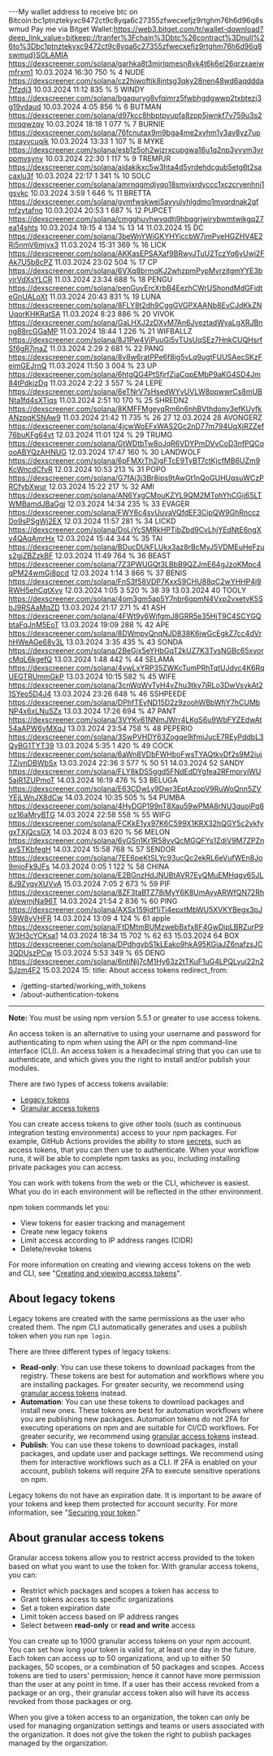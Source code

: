 ---My wallet address to receive btc on Bitcoin:bc1ptnztekyxc9472ct9c8yqa6c27355zfwecxefjz9rtghm76h6d96q8swmud
Pay me via Bitget Wallet:https://web3.bitget.com/tr/wallet-download?deep_link_value=bitkeep://tranfer%3Fchain%3Dbtc%26contract%3Dnull%26to%3Dbc1ptnztekyxc9472ct9c8yqa6c27355zfwecxefjz9rtghm76h6d96q8swmud}SOLAMIA	https://dexscreener.com/solana/garhka8t3mjrlqmesn8vk4t6k6el26qrzxaeiwmfrxm1	10.03.2024	16:30	750 %
4
NUDE	https://dexscreener.com/solana/cz2hiwoftjk8jntsg3qky28nen48wd6aqddda7tfzdj3	10.03.2024	11:12	835 %
5
WINDY	https://dexscreener.com/solana/bgaquryg8vfqjmrz5fwbhgdgwwp2txbtezj3g19vdaud	10.03.2024	4:05	856 %
6
BUTMAN	https://dexscreener.com/solana/d97kcc8hbptpvupfa8zpp5jwnkf7v759u3s2mrqqwzqy	10.03.2024	18:18	1 077 %
7
BURNIE	https://dexscreener.com/solana/76fcnutax9m9bga4me2xyhm1y3av8yz7upmzayvcuqik	10.03.2024	13:33	1 107 %
8
MYKE	https://dexscreener.com/solana/esb1z5oh2wjzrxcupgwa16u1q2np3yvym3yrppmvsynv	10.03.2024	22:30	1 117 %
9
TREMPJR	https://dexscreener.com/solana/aidakjkxc5w3hta4d5vrdehdcgub5etg6t2sacaxlu3f	10.03.2024	22:17	1 341 %
10
SOLC	https://dexscreener.com/solana/amrnqgmdjyqo18smvjxrdyccc1xczcryenhnj1gsvkc	10.03.2024	3:59	1 646 %
11
BRETTA	https://dexscreener.com/solana/gvmfwskwei5avyulvhlgdmo1mvqrdnak2qfmfzytafno	10.03.2024	20:53	1 687 %
12
PUPCET	https://dexscreener.com/solana/cmgghuvhwvqdtj9hbqgrjwirybwmtwikgq27ea14shts	10.03.2024	19:15	4 134 %
13
14
11.03.2024
15
DC	https://dexscreener.com/solana/3beWnYWiGKYHYiccbW7jmPveHGZHV4E2Ri5nmV6mjvx3	11.03.2024	15:31	369 %
16
LICK	https://dexscreener.com/solana/AKKasEPSAXaf9BRwyJTuU2TczYq6yUwj2FAk7U5b8cPZ	11.03.2024	23:02	504 %
17
CP	https://dexscreener.com/solana/6VXq8brmqKJ2whzpmPypMvrzitgmYYE3bvjrVdXsYLCR	11.03.2024	23:34	688 %
18
PENGU	https://dexscreener.com/solana/penGuyErcXrbB4EezhCWrUShondMdGFidteGnUALoXt	11.03.2024	20:43	831 %
19
LUNA	https://dexscreener.com/solana/8FLY8t2dh9CggGVGPXAANb8EvCJdKkZNUqorKHKRatSA	11.03.2024	8:23	886 %
20
VIVOK	https://dexscreener.com/solana/GaLHXJ2zDXyM7An6JveztadWyaLgXRJBnng88rcGGaMP	11.03.2024	18:44	1 226 %
21
WIFBALLZ	https://dexscreener.com/solana/8J1Pw4VjPuuGi5vTUsUqSEz7HnkCUQHsrfSf6gR7jnaZ	11.03.2024	2:29	2 681 %
22
PANG	https://dexscreener.com/solana/8v8w6ratPPe6f8ig5vLq9ugtFUUSAecSKzFeimGEJrnQ	11.03.2024	11:50	3 004 %
23
UP	https://dexscreener.com/solana/6htgQG4PtSfjrfZjaCqpEMbP9aKG4SD4Jm84tPdkjzDq	11.03.2024	2:22	3 557 %
24
LEPE	https://dexscreener.com/solana/6eTNrV7sHsedWYyUVLW8ppwwrCs8mUBNta1fd4sXTiqs	11.03.2024	2:51	10 170 %
25
SHREDN2	https://dexscreener.com/solana/8KMFFMgeyqRm6n6nhBVthdony3efKUyfkANzpqKSNAw9	11.03.2024	21:42	11 735 %
26
27
12.03.2024
28
AVONGERZ	https://dexscreener.com/solana/4jcwWoEFxWAS2Gc2nD77m794UqXjRZZef76buKFg64vt	12.03.2024	11:01	124 %
29
TRUMG	https://dexscreener.com/solana/GtWDtbTw8oJqR6VDYPmDVvCoD3nfPQCoooABYQzAHNUG	12.03.2024	17:47	160 %
30
LANDWOLF	https://dexscreener.com/solana/6pFMXrTh2igFTcE9TyBT7ctKjcfMB6UZm9KcWncdCfvR	12.03.2024	10:53	213 %
31
POPO	https://dexscreener.com/solana/G7fAj3j3Br8ips9tAwGt1nQoGUHUqsuWCzPRCfybXwur	12.03.2024	15:22	217 %
32
AMI	https://dexscreener.com/solana/AN6YxgCMouKZYL9QM2MTohYhCGij65LTWMBamdJBaGgj	12.03.2024	14:34	235 %
33
EVAGER	https://dexscreener.com/solana/FWY6c4svUuvaVQfdEF3CipQW9GhRncczDo9sPSgWj2EX	12.03.2024	11:57	281 %
34
LICKD	https://dexscreener.com/solana/DoLjYcSMRkHPTibZbd9CvLhjYEdNtE6ngXv4QAqAmrHx	12.03.2024	15:44	344 %
35
TAI	https://dexscreener.com/solana/BDucDUkFLUkx3az8rBcMyJ5VDMEuHeFzus2gjZBZzkBF	12.03.2024	11:49	764 %
36
BEAST	https://dexscreener.com/solana/7Z3PWUGQt3LBbB9QZJmE64gJzoKMpc4qPM24wmGj8pcd	12.03.2024	1:14	3 866 %
37
BENIS	https://dexscreener.com/solana/FnS3f58VDP7KxxS9CHU88qC2wYHHP4j9RWH5ehCqtXvy	12.03.2024	1:05	3 520 %
38
39
13.03.2024
40
TOOLY	https://dexscreener.com/solana/4om3gm5ap5Y7nbr6gpmN4Vxp2vxetvK5SbJ9RSAaMqZD	13.03.2024	21:17	271 %
41
ASH	https://dexscreener.com/solana/4FWt9y6WjfgmJ8GRR5e35HjT9C4SCYGQbtaFqJnM5EoT	13.03.2024	19:09	288 %
42
APE	https://dexscreener.com/solana/8DWmpyQnqNJD838K6jwGcEgkZ7cc4dVrhHWeAGe68v3L	13.03.2024	3:35	435 %
43
SONDA	https://dexscreener.com/solana/2BeGjx5eYHbGqT2kUZ7K3TvsNGBc65xvorcMqL6kgefQ	13.03.2024	1:48	442 %
44
SELAMA	https://dexscreener.com/solana/4vwLxYRP35ZWKcTumPRhTqtUJdyc4K6RqUEGTRUmmGkP	13.03.2024	10:15	582 %
45
WIFE	https://dexscreener.com/solana/3cnWqWvTyH4vZhu3tky7jRLo3DwVsykAt21SYeo5D4J4	13.03.2024	23:26	648 %
46
SSHPEEDE	https://dexscreener.com/solana/DPhfTEyND15D2z9zoohWBbWfjY7hCUMbNP4x6xLNuSZx	13.03.2024	17:26	694 %
47
PANT	https://dexscreener.com/solana/3VYKv61NNmJWrr4LKgS6u9WbFYZEdwAt54aAPW6yMXqJ	13.03.2024	23:54	758 %
48
PEPERIO	https://dexscreener.com/solana/3SwPVHDY63Zogqe9ifmiJucE7REyPddbL3QyBG1TYT39	13.03.2024	5:35	1 420 %
49
COCK	https://dexscreener.com/solana/6aWn8VDbFWHboFwsTYAQtkvDf2s9M2iujTZivnDBWbSx	13.03.2024	22:36	3 577 %
50
51
14.03.2024
52
SANDY	https://dexscreener.com/solana/FLY8kDS5ggd5FNdEdDYgfea2RFmpryiWU5ajR1ZUPmoT	14.03.2024	16:19	476 %
53
BELUGA	https://dexscreener.com/solana/E63CDwLy9Dwr3EptAzopV9RuWoQnn5ZVYEjLWnJX8dCw	14.03.2024	10:35	505 %
54
PUMBA	https://dexscreener.com/solana/4HyDGP199nT8Xau59wPMA8rNU3quojPq8oz16aMryBTG	14.03.2024	22:58	558 %
55
WIFG	https://dexscreener.com/solana/FCKkE1yx97K6C599X1KRX32hQGY5c2ykfygxTXjQcsGX	14.03.2024	8:03	620 %
56
MELON	https://dexscreener.com/solana/6vGSn1Kr1R58vvQcMGQFYs1ZdiV9M7ZPZnavSTKbfegH	14.03.2024	15:58	768 %
57
SENDOR	https://dexscreener.com/solana/7EE6peKtSLYc93ucQc2ekRL6eVufWEn8Jo9mjoFk9JFs	14.03.2024	0:05	1 122 %
58
CHINA	https://dexscreener.com/solana/E2BGnzHdJNUBtAVR7EyQMuEMHqgv65JL8J9ZyqyXUVvA	15.03.2024	7:05	2 673 %
59
PIF	https://dexscreener.com/solana/8ZF3taBTZ78iMyY6K8UmAyyARWfQN72RhaVewmjNa96T	14.03.2024	21:54	2 836 %
60
PING	https://dexscreener.com/solana/AXSx159jdf1iTi4epxtMbWU5XVKYBegx3pJ59W8vVHFR	14.03.2024	13:09	4 124 %
61
apple	https://dexscreener.com/solana/FtDMtmBUMzwebBxfx8F4GwDipLBRZurP9W3H3cYCKsa1	14.03.2024	18:34	15 702 %
62
63
15.03.2024
64
BOX	https://dexscreener.com/solana/DPdhgybS1kLEako9hkA95KGiaJZ6nafzsJC3QDUszPCw	15.03.2024	5:53	349 %
65
DENG	https://dexscreener.com/solana/6ntiNij7cM1Hy63z2tTKuF1uG4LPQLvui22n2SJzm4F2	15.03.2024	15:
title: About access tokens
redirect_from:
  - /getting-started/working_with_tokens
  - /about-authentication-tokens
---

<Note>

**Note:** You must be using npm version 5.5.1 or greater to use access tokens.

</Note>

An access token is an alternative to using your username and password for authenticating to npm when using the API or the npm command-line interface (CLI). An access token is a hexadecimal string that you can use to authenticate, and which gives you the right to install and/or publish your modules.

There are two types of access tokens available:

- [Legacy tokens](#about-legacy-tokens)
- [Granular access tokens](#about-granular-access-tokens)

You can create access tokens to give other tools (such as continuous integration testing environments) access to your npm packages. For example, GitHub Actions provides the ability to store [secrets](https://docs.github.com/en/actions/configuring-and-managing-workflows/creating-and-storing-encrypted-secrets), such as access tokens, that you can then use to authenticate. When your workflow runs, it will be able to complete npm tasks as you, including installing private packages you can access.

You can work with tokens from the web or the CLI, whichever is easiest. What you do in each environment will be reflected in the other environment.

npm token commands let you:

- View tokens for easier tracking and management
- Create new legacy tokens
- Limit access according to IP address ranges (CIDR)
- Delete/revoke tokens

For more information on creating and viewing access tokens on the web and CLI, see "[Creating and viewing access tokens][create-token]".

## About legacy tokens

Legacy tokens are created with the same permissions as the user who created them. The npm CLI automatically generates and uses a publish token when you run `npm login`.

There are three different types of legacy tokens:

- **Read-only**: You can use these tokens to download packages from the registry. These tokens are best for automation and workflows where you are installing packages. For greater security, we recommend using [granular access tokens](#about-granular-access-tokens) instead.
- **Automation**: You can use these tokens to download packages and install new ones. These tokens are best for automation workflows where you are publishing new packages. Automation tokens do not 2FA for executing operations on npm and are suitable for CI/CD workflows. For greater security, we recommend using [granular access tokens](#about-granular-access-tokens) instead.
- **Publish**: You can use these tokens to download packages, install packages, and update user and package settings. We recommend using them for interactive workflows such as a CLI. If 2FA is enabled on your account, publish tokens will require 2FA to execute sensitive operations on npm.

Legacy tokens do not have an expiration date. It is important to be aware of your tokens and keep them protected for account security. For more information, see "[Securing your token][secure-token]."

## About granular access tokens

Granular access tokens allow you to restrict access provided to the token based on what you want to use the token for. With granular access tokens, you can:

- Restrict which packages and scopes a token has access to
- Grant tokens access to specific organizations
- Set a token expiration date
- Limit token access based on IP address ranges
- Select between **read-only** or **read and write** access

You can create up to 1000 granular access tokens on your npm account. You can set how long your token is valid for, at least one day in the future. Each token can access up to 50 organizations, and up to either 50 packages, 50 scopes, or a combination of 50 packages and scopes. Access tokens are tied to users’ permission; hence it cannot have more permission than the user at any point in time. If a user has their access revoked from a package or an org., their granular access token also will have its access revoked from those packages or org.

When you give a token access to an organization, the token can only be used for managing organization settings and teams or users associated with the organization. It does not give the token the right to publish packages managed by the organization.

[create-token]: creating-and-viewing-access-tokens
[secure-token]: using-private-packages-in-a-ci-cd-workflow#securing-your-token
